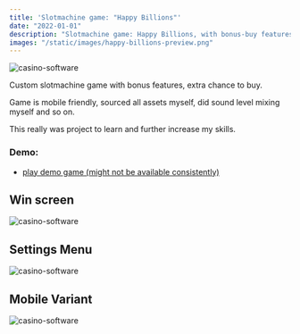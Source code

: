 ```yaml
---
title: 'Slotmachine game: "Happy Billions"'
date: "2022-01-01"
description: "Slotmachine game: Happy Billions, with bonus-buy features, extra chance features, free spins."
images: "/static/images/happy-billions-preview.png"
---
```


![casino-software](/static/images/happy-billions-1.png)

Custom slotmachine game with bonus features, extra chance to buy.

Game is mobile friendly, sourced all assets myself, did sound level mixing myself and so on.

This really was project to learn and further increase my skills.

### Demo:
- [play demo game (might not be available consistently)](https://api.casino.east.ovh/demo)

## Win screen
![casino-software](/static/images/happy-billions-2.png)

## Settings Menu
![casino-software](/static/images/happy-billions-settings.png)

## Mobile Variant
![casino-software](/static/images/happy-billions-mobile.png)
